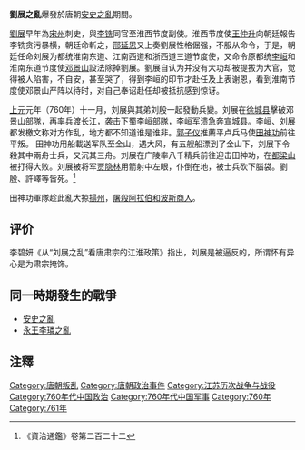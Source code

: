 '''劉展之亂'''爆發於唐朝[[安史之亂|安史之亂]]期間。

[[劉展|劉展]]早年為[[宋州|宋州]]刺史，與[[李铣_(唐朝)|李铣]]同官至淮西节度副使。淮西节度使[[王仲升|王仲升]]向朝廷報告李铣贪污暴横，朝廷命斬之，[[邢延恩|邢延恩]]又上奏劉展性格倔强，不服从命令，于是，朝廷任命刘展为都统淮南东道、江南西道和浙西道三道节度使，又命令原都统[[李峘_(唐朝)|李峘]]和淮南东道节度使[[邓景山|邓景山]]設法除掉劉展。劉展自认为并没有大功却被提拔为大官，觉得被人陷害，不自安，甚至哭了，得到李峘的印节才赴任及上表谢恩，看到淮南节度使邓景山严阵以待时，对自己奉诏赴任却被抵抗感到惊讶。

[[上元_(唐肅宗)|上元]]元年（760年）十一月，刘展與其弟刘殷一起發動兵變。刘展在[[徐城县|徐城县]]擊破邓景山部隊，再率兵渡[[长江|长江]]，袭击下蜀李峘部隊，李峘军溃急奔[[宣城县_(隋朝)|宣城县]]。李峘、刘展都发檄文称对方作乱，地方都不知道谁是谁非。[[郭子仪|郭子仪]]推薦平卢兵马使[[田神功|田神功]]前往平叛。
{{wikisource|為江淮都統使賀田神功平劉展表}}
田神功用船載送军队至金山，遇大风，有五艘船漂到了金山下，刘展下令殺其中兩舟士兵，又沉其三舟。刘展在广陵率八千精兵前往迎击田神功，在[[都梁山|都梁山]]被打得大败。刘展被将军[[贾隐林|贾隐林]]用箭射中左眼，仆倒在地，被士兵砍下腦袋。劉殷、許嶧等皆死。<ref>《資治通鑑》卷第二百二十二</ref>

田神功軍隊趁此亂大掠[[揚州|揚州]]，[[揚州大屠殺_(唐朝)|屠殺阿拉伯和波斯商人]]。

== 评价 ==
李碧妍《从“刘展之乱”看唐肃宗的江淮政策》指出，刘展是被逼反的，所谓怀有异心是为肃宗掩饰。

== 同一時期發生的戰爭 ==
* [[安史之亂|安史之亂]]
* [[李璘|永王李璘之亂]]

== 注釋 ==
{{Reflist|2}}
{{唐朝歷史事件|cat=1|index=LZZL}}
[[Category:唐朝叛乱|Category:唐朝叛乱]]
[[Category:唐朝政治事件|Category:唐朝政治事件]]
[[Category:江苏历次战争与战役|Category:江苏历次战争与战役]]
[[Category:760年代中国政治|Category:760年代中国政治]]
[[Category:760年代中国军事|Category:760年代中国军事]]
[[Category:760年|Category:760年]]
[[Category:761年|Category:761年]]